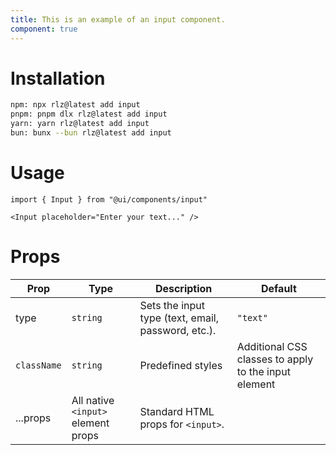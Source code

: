 ```yaml
---
title: This is an example of an input component.
component: true
---
```


<ComponentPreview name="input" />

# Installation
```bash
npm: npx rlz@latest add input
pnpm: pnpm dlx rlz@latest add input
yarn: yarn rlz@latest add input
bun: bunx --bun rlz@latest add input
```

# Usage
```tsx
import { Input } from "@ui/components/input"
```

```tsx
<Input placeholder="Enter your text..." />
```

# Props
<Separator orientation="horizontal" />
<ComponentProps name="input" />

<MarkdownFallback>

| Prop | Type | Description | Default |
|------|------|-------------|---------|
| type | `string` | Sets the input type (text, email, password, etc.). | `"text"` |
| `className` | `string` | Predefined styles | Additional CSS classes to apply to the input element |
| ...props | All native `<input>` element props | Standard HTML props for `<input>`. |  |

</MarkdownFallback>
